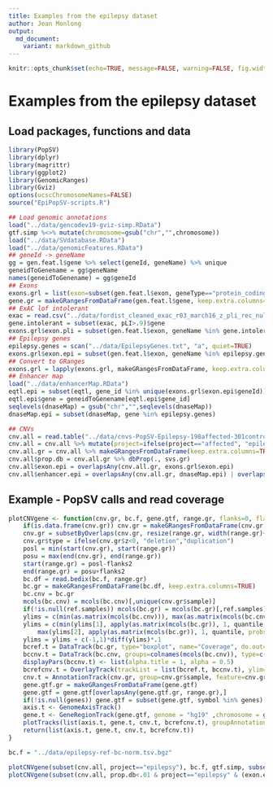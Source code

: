 ```yaml
---
title: Examples from the epilepsy dataset
author: Jean Monlong
output:
  md_document:
    variant: markdown_github
---
```


```r
knitr::opts_chunk$set(echo=TRUE, message=FALSE, warning=FALSE, fig.width=10, tidy=TRUE)
```

# Examples from the epilepsy dataset

## Load packages, functions and data

```r
library(PopSV)
library(dplyr)
library(magrittr)
library(ggplot2)
library(GenomicRanges)
library(Gviz)
options(ucscChromosomeNames=FALSE)
source("EpiPopSV-scripts.R")

## Load genomic annotations
load("../data/gencodev19-gviz-simp.RData")
gtf.simp %<>% mutate(chromosome=gsub("chr","",chromosome))
load("../data/SVdatabase.RData")
load("../data/genomicFeatures.RData")
## geneId -> geneName
gg = gen.feat.l$gene %>% select(geneId, geneName) %>% unique
geneidToGenename = gg$geneName
names(geneidToGenename) = gg$geneId
## Exons
exons.grl = list(exon=subset(gen.feat.l$exon, geneType=="protein_coding"))
gene.gr = makeGRangesFromDataFrame(gen.feat.l$gene, keep.extra.columns=TRUE)
## ExAC lof intolerant
exac = read.csv("../data/fordist_cleaned_exac_r03_march16_z_pli_rec_null_data.txt", as.is=TRUE, sep="\t")
gene.intolerant = subset(exac, pLI>.9)$gene
exons.grl$exon.pli = subset(gen.feat.l$exon, geneName %in% gene.intolerant)
## Epilepsy genes
epilepsy.genes = scan("../data/EpilepsyGenes.txt", "a", quiet=TRUE)
exons.grl$exon.epi = subset(gen.feat.l$exon, geneName %in% epilepsy.genes)
## Convert to GRanges
exons.grl = lapply(exons.grl, makeGRangesFromDataFrame, keep.extra.columns=TRUE)
## Enhancer map
load("../data/enhancerMap.RData")
eqtl.epi = subset(eqtl, gene_id %in% unique(exons.grl$exon.epi$geneId))
eqtl.epi$gene = geneidToGenename[eqtl.epi$gene_id]
seqlevels(dnaseMap) = gsub("chr","",seqlevels(dnaseMap))
dnaseMap.epi = subset(dnaseMap, gene %in% epilepsy.genes)

## CNVs
cnv.all = read.table("../data/cnvs-PopSV-Epilepsy-198affected-301controls-5kb.tsv.gz", header=TRUE, as.is=TRUE, sep="\t")
cnv.all = cnv.all %>% mutate(project=ifelse(project=="affected", "epilepsy", "parent"))
cnv.all.gr = cnv.all %>% makeGRangesFromDataFrame(keep.extra.columns=TRUE)
cnv.all$prop.db = cnv.all.gr %>% dbProp(., svs.gr)
cnv.all$exon.epi = overlapsAny(cnv.all.gr, exons.grl$exon.epi)
cnv.all$enhancer.epi = overlapsAny(cnv.all.gr, dnaseMap.epi) | overlapsAny(cnv.all.gr, eqtl.epi)
```

## Example - PopSV calls and read coverage

```r
plotCNVgene <- function(cnv.gr, bc.f, gene.gtf, range.gr, flanks=0, flanks2=2e4, genes=NULL, ref.samples=NULL){
    if(is.data.frame(cnv.gr)) cnv.gr = makeGRangesFromDataFrame(cnv.gr, keep.extra.columns=TRUE)
    cnv.gr = subsetByOverlaps(cnv.gr, resize(range.gr, width(range.gr)+2*flanks, fix="center"))
    cnv.gr$type = ifelse(cnv.gr$z<0, "deletion","duplication")
    posl = min(start(cnv.gr), start(range.gr))
    posu = max(end(cnv.gr), end(range.gr))
    start(range.gr) = posl-flanks2
    end(range.gr) = posu+flanks2
    bc.df = read.bedix(bc.f, range.gr)
    bc.gr = makeGRangesFromDataFrame(bc.df, keep.extra.columns=TRUE)
    bc.cnv = bc.gr
    mcols(bc.cnv) = mcols(bc.cnv)[,unique(cnv.gr$sample)]
    if(!is.null(ref.samples)) mcols(bc.gr) = mcols(bc.gr)[,ref.samples]
    ylims = c(min(as.matrix(mcols(bc.cnv))), max(as.matrix(mcols(bc.cnv))))
    ylims = c(min(ylims[1], apply(as.matrix(mcols(bc.gr)), 1, quantile, probs=.2)),
        max(ylims[2], apply(as.matrix(mcols(bc.gr)), 1, quantile, probs=.8)))
    ylims = ylims + c(-1,1)*diff(ylims)*.1
    bcref.t = DataTrack(bc.gr, type="boxplot", name="Coverage", do.out=FALSE, ylim=ylims)
    bccnv.t = DataTrack(bc.cnv, groups=colnames(mcols(bc.cnv)), type=c("p","l"), legend=TRUE, lwd=2, ylim=ylims)
    displayPars(bccnv.t) <- list(alpha.title = 1, alpha = 0.5)
    bcrefcnv.t = OverlayTrack(trackList = list(bcref.t, bccnv.t), ylim=ylims)
    cnv.t = AnnotationTrack(cnv.gr, group=cnv.gr$sample, feature=cnv.gr$type, deletion="steelblue",duplication="indianred", name="CNV", legend=TRUE)
    gene.gtf.gr = makeGRangesFromDataFrame(gene.gtf)
    gene.gtf = gene.gtf[overlapsAny(gene.gtf.gr, range.gr),]
    if(!is.null(genes)) gene.gtf = subset(gene.gtf, symbol %in% genes)
    axis.t <- GenomeAxisTrack()
    gene.t <- GeneRegionTrack(gene.gtf, genome = "hg19" ,chromosome = gene.gtf$chromosome[1], name = "Gene", transcriptAnnotation = "symbol")
    plotTracks(list(axis.t, gene.t, cnv.t, bcrefcnv.t), groupAnnotation="group", sizes=c(1,1,2,10))
    return(list(axis.t, gene.t, cnv.t, bcrefcnv.t))
}

bc.f = "../data/epilepsy-ref-bc-norm.tsv.bgz"

plotCNVgene(subset(cnv.all, project=="epilepsy"), bc.f, gtf.simp, subset(gene.gr, gene=="CHD2"), genes="CHD2", flanks=1e5)
plotCNVgene(subset(cnv.all, prop.db<.01 & project=="epilepsy" & (exon.epi|enhancer.epi)), bc.f, gtf.simp, subset(gene.gr, gene=="BRAF"), genes="BRAF", flanks=6e4)
```

